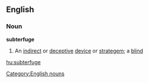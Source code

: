 ==English==
===Noun===
{{wikipedia}}
'''subterfuge'''
#An [[indirect]] or [[deceptive]] [[device]] or [[strategem]]; a [[blind]]
[[Category:English nouns]]

[[hu:subterfuge]]